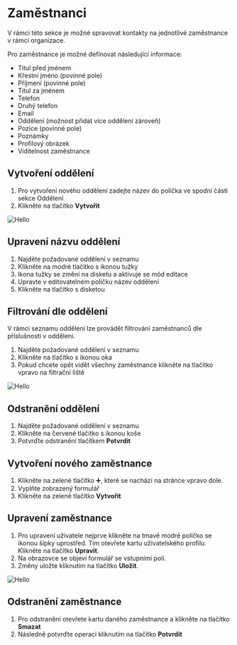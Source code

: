 # Zaměstnanci

V rámci této sekce je možné spravovat kontakty na jednotlivé zaměstnance v rámci organizace.

Pro zaměstnance je možné definovat následující informace:

- Titul před jménem
- Křestní jméno (povinné pole)
- Příjmení (povinné pole)
- Titul za jménem
- Telefon
- Druhý telefon
- Email
- Oddělení (možnost přidat více oddělení zároveň)
- Pozice (povinné pole)
- Poznámky
- Profilový obrázek
- Viditelnost zaměstnance

## Vytvoření oddělení

1. Pro vytvoření nového oddělení zadejte název do políčka ve spodní části sekce Oddělení
2. Klikněte na tlačítko **Vytvořit**

![Hello](/images/employees-new-dep.PNG)

## Upravení názvu oddělení

1. Najděte požadované oddělení v seznamu
2. Klikněte na modré tlačítko s ikonou tužky
3. Ikona tužky se změní na disketu a aktivuje se mód editace
4. Upravte v editovatelném políčku název oddělení
5. Klikněte na tlačítko s disketou

## Filtrování dle oddělení

V rámci seznamu oddělení lze provádět filtrování zaměstnanců dle příslušnosti v oddělení.

1. Najděte požadované oddělení v seznamu
2. Klikněte na tlačítko s ikonou oka
3. Pokud chcete opět vidět všechny zaměstnance klikněte na tlačítko vpravo na filtrační liště

![Hello](/images/employees-filter-dep.PNG)

## Odstranění oddělení

1. Najděte požadované oddělení v seznamu
2. Klikněte na červené tlačítko s ikonou koše
3. Potvrďte odstranění tlačítkem **Potvrdit**

## Vytvoření nového zaměstnance

1. Klikněte na zelené tlačítko ➕, které se nachází na stránce vpravo dole.
2. Vyplňte zobrazený formulář
3. Klikněte na zelené tlačítko **Vytvořit**

## Upravení zaměstnance

1. Pro upravení uživatele nejprve klikněte na tmavě modré políčko se ikonou šipky uprostřed. Tím otevřete kartu uživatelského profilu. Klikněte na tlačítko **Upravit**.
2. Na obrazovce se objeví formulář se vstupními poli.
3. Změny uložte kliknutím na tlačítko **Uložit**.

![Hello](/images/employees-edit.PNG)

## Odstranění zaměstnance

1. Pro odstranění otevřete kartu daného zaměstnance a klikněte na tlačítko **Smazat**
2. Následně potvrďte operaci kliknutím na tlačítko **Potvrdit**